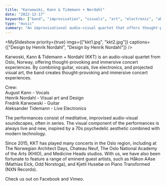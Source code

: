 ```yaml
---
title: "Karwowski, Kann & Tidemann + Nordahl"
date: "2022-12-17"
keywords: ["band", "improvisation", "visuals", "art", "electronic", "ableton", "performance", "synth", "max"]
type: "music"
summary: "An improvisational audio-visual quartet that offers thought-provoking and immersive concert experiences, combining guitar, vocals, live electronics, and projected visual art."
---
```


<MySlideshow priority={true} imgs={["kkt1.jpg", "kkt2.jpg"]} captions={["Design by Henrik Nordahl", "Design by Henrik Nordahl"]} />

Karwoski, Kann & Tidemann + Nordahl (KKT) is an audio-visual quartet from Oslo, Norway, offering thought-provoking and immersive concert experiences. By combining guitar, vocals, live electronics, and projected visual art, the band creates thought-provoking and immersive concert experiences.

Crew: <br />
August Kann - Vocals <br />
Henrik Nordahl - Visual art and Design <br />
Fredrik Karwowski - Guitar <br />
Aleksander Tidemann - Live Electronics <br />

The performances consist of meditative, improvised audio-visual soundscapes, often in series. The visual component of the performances is always live and new, inspired by a 70s psychedelic aesthetic combined with modern technology.

Since 2015, KKT has played many concerts in the Oslo region, including at The Norwegian Architect Days, Chateau Neuf, The Oslo National Academy of the Arts (KHIO), and Medicine Heads studios. With us, we have also been fortunate to feature a range of eminent guest artists, such as Håkon AAse (Mathias Eick, Odd Norstoga), and Kjetil Husebø on Piano Transformed (NXN Records).

<MySpotifyPlayer embedUrl="https://player.vimeo.com/video/257707678?h=e5f4e6451f" />

Check us out on <MyLink href="https://www.facebook.com/theholymountaintrio">Facebook</MyLink> and <MyLink href="https://vimeo.com/karwowskikanntidemann">Vimeo</MyLink>.

